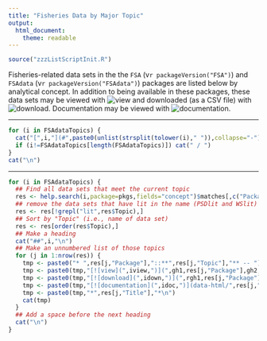 ```yaml
---
title: "Fisheries Data by Major Topic"
output: 
  html_document: 
    theme: readable
---
```


```r
source("zzzListScriptInit.R")
```

Fisheries-related data sets in the the `FSA` (v`r packageVersion("FSA")`) and `FSAdata` (v`r packageVersion("FSAdata")`) packages are listed below by analytical concept.  In addition to being available in these packages, these data sets may be viewed with ![view](`r iview`) and downloaded (as a CSV file) with ![download](`r idown`).  Documentation may be viewed with  ![documentation](`r idoc`).

----

```r
for (i in FSAdataTopics) {
  cat("[",i,"](#",paste0(unlist(strsplit(tolower(i)," ")),collapse="-"),")",sep="")
  if (i!=FSAdataTopics[length(FSAdataTopics)]) cat(" / ")
}
cat("\n")
```

----

```r
for (i in FSAdataTopics) {
  ## Find all data sets that meet the current topic
  res <- help.search(i,package=pkgs,fields="concept")$matches[,c("Package","Topic","Title")]
  ## remove the data sets that have lit in the name (PSDlit and WSlit)
  res <- res[!grepl("lit",res$Topic),]
  ## Sort by "Topic" (i.e., name of data set)
  res <- res[order(res$Topic),]
  ## Make a heading
  cat("##",i,"\n")
  ## Make an unnumbered list of those topics
  for (j in 1:nrow(res)) {
    tmp <- paste0("* ",res[j,"Package"],"::**",res[j,"Topic"],"** -- ")
    tmp <- paste0(tmp,"[![view](",iview,")](",gh1,res[j,"Package"],gh2,res[j,"Topic"],".csv)  ")
    tmp <- paste0(tmp,"[![download](",idown,")](",rgh1,res[j,"Package"],rgh2,res[j,"Topic"],".csv)  ")
    tmp <- paste0(tmp,"[![documentation](",idoc,")](data-html/",res[j,"Topic"],".html) -- ")
    tmp <- paste0(tmp,"*",res[j,"Title"],"*\n")
    cat(tmp)
  }
  ## Add a space before the next heading
  cat("\n")
}
```
